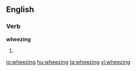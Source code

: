 ==English==

===Verb===
'''wheezing'''

# {{present participle of|[[wheeze]]}}

[[io:wheezing]]
[[hu:wheezing]]
[[ta:wheezing]]
[[vi:wheezing]]